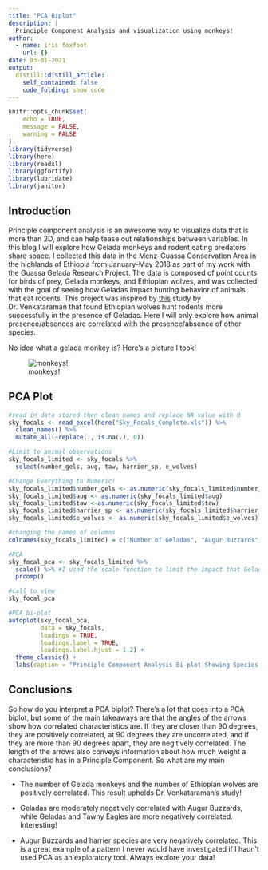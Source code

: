 ```yaml
---
title: "PCA Biplot"
description: |
  Principle Component Analysis and visualization using monkeys!
author:
  - name: iris foxfoot
    url: {}
date: 03-01-2021
output:
  distill::distill_article:
    self_contained: false
    code_folding: show code
---
```



```r
knitr::opts_chunk$set(
	echo = TRUE,
	message = FALSE,
	warning = FALSE
)
library(tidyverse)
library(here)
library(readxl)
library(ggfortify)
library(lubridate)
library(janitor)
```

## Introduction
Principle component analysis is an awesome way to visualize data that is more than 2D, and can help tease out relationships between variables. In this blog I will explore how Gelada monkeys and rodent eating predators share space. I collected this data in the Menz-Guassa Conservation Area in the highlands of Ethiopia from January-May 2018 as part of my work with the Guassa Gelada Research Project. The data is composed of point counts for birds of prey, Gelada monkeys, and Ethiopian wolves, and was collected with the goal of seeing how Geladas impact hunting behavior of animals that eat rodents. This project was inspired by [this](https://academic.oup.com/jmammal/article/96/1/129/864820) study by Dr. Venkataraman that found Ethiopian wolves hunt rodents more successfully in the presence of Geladas. Here I will only explore how animal presence/absences are correlated with the presence/absence of other species.

No idea what a gelada monkey is? Here's a picture I took!

![monkeys!](gelada_family.png)


## PCA Plot
```r
#read in data stored then clean names and replace NA value with 0
sky_focals <- read_excel(here("Sky_Focals_Complete.xls")) %>% 
  clean_names() %>% 
  mutate_all(~replace(., is.na(.), 0))

#Limit to animal observations
sky_focals_limited <- sky_focals %>% 
  select(number_gels, aug, taw, harrier_sp, e_wolves)

#Change Everything to Numeric!
sky_focals_limited$number_gels <- as.numeric(sky_focals_limited$number_gels)
sky_focals_limited$aug <- as.numeric(sky_focals_limited$aug)
sky_focals_limited$taw <-as.numeric(sky_focals_limited$taw)
sky_focals_limited$harrier_sp <- as.numeric(sky_focals_limited$harrier_sp)
sky_focals_limited$e_wolves <- as.numeric(sky_focals_limited$e_wolves)

#changing the names of columns
colnames(sky_focals_limited) = c("Number of Geladas", "Augur Buzzards", "Tawny Eagles", "Harriers", "Ethiopian Wolves")

#PCA
sky_focal_pca <- sky_focals_limited %>%
  scale() %>% #I used the scale function to limit the impact that Geladas would have on the variance. It is normal to have 300+ Geladas in a troop, but not normal for birds of prey to group together.
  prcomp()

#call to view
sky_focal_pca

#PCA bi-plot
autoplot(sky_focal_pca, 
         data = sky_focals,
         loadings = TRUE, 
         loadings.label = TRUE,
         loadings.label.hjust = 1.2) +
  theme_classic() +
  labs(caption = "Principle Component Analysis Bi-plot Showing Species Associations in the Highlands of Ethiopia. Data and Graph: Iris foxfoot") 
```

## Conclusions

So how do you interpret a PCA biplot? There's a lot that goes into a PCA biplot, but some of the main takeaways are that the angles of the arrows show how correlated characteristics are. If they are closer than 90 degrees, they are positively correlated, at 90 degrees they are uncorrelated, and if they are more than 90 degrees apart, they are negitively correlated. The length of the arrows also conveys information about how much weight a characteristic has in a Principle Component. So what are my main conclusions?

- The number of Gelada monkeys and the number of Ethiopian wolves are positively correlated. This result upholds Dr. Venkataraman's study!

- Geladas are moderately negatively correlated with Augur Buzzards, while Geladas and Tawny Eagles are more negatively correlated. Interesting!

- Augur Buzzards and harrier species are very negatively correlated. This is a great example of a pattern I never would have investigated if I hadn't used PCA as an exploratory tool. Always explore your data!


